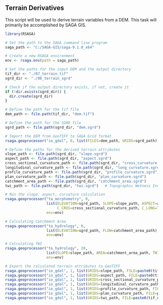 ## Terrain Derivatives

This script will be used to derive terrain variables from a DEM. This task will primarily be accomplished by SAGA GIS.

```r
library(RSAGA)

# Set the path to the SAGA command line program
saga_path <- "C:/SAGA-GIS/saga-9.1.0_x64"

# Create a new RSAGA environment
env <- rsaga.env(path = saga_path)

# Set the paths for the input DEM and the output directory
tif_dir <- "./07_terrain_tif"
sgrd_dir <- "./06_terrain_sgrd"

# Check if the output directory exists, if not, create it
if (!dir.exists(sgrd_dir)) {
  dir.create(sgrd_dir)
}

# Define the path for the tif file
dem_path <- file.path(tif_dir, "dem.tif")

# Define the path for the SGRD file
sgrd_path <- file.path(sgrd_dir, "dem.sgrd")

# Import the DEM from GeoTIFF to SAGA Grid format
rsaga.geoprocessor("io_gdal", 0, list(FILES=dem_path, GRIDS=sgrd_path), env=env)
```

```r
# Define the paths for the derived terrain attributes
slope_path <- file.path(sgrd_dir, "slope.sgrd")
aspect_path <- file.path(sgrd_dir, "aspect.sgrd")
cross_sectional_curvature_path <- file.path(sgrd_dir, "cross_curvature.sgrd")
longitudinal_curvature_path <- file.path(sgrd_dir, "long_curvature.sgrd")
profile_curvature_path <- file.path(sgrd_dir, "profile_curvature.sgrd")
plan_curvature_path <- file.path(sgrd_dir, "plan_curvature.sgrd")
catchment_area_path <- file.path(sgrd_dir, "catchment_area.sgrd")
twi_path <- file.path(sgrd_dir, "twi.sgrd")   # Topographic Wetness Index
```

```r
# Run the slope, aspect, curvature calculation
rsaga.geoprocessor("ta_morphometry", 0, 
                   list(ELEVATION=sgrd_path, SLOPE=slope_path, ASPECT=aspect_path, 
                        C_CROS=cross_sectional_curvature_path, C_LONG=longitudinal_curvature_path, C_PROF=profile_curvature_path, C_PLAN=plan_curvature_path),
                   env=env)
```

```r
# Calculating Catchment Area
rsaga.geoprocessor("ta_hydrology", 0, 
                   list(ELEVATION=sgrd_path, FLOW=catchment_area_path),
                   env=env)

# Calculating TWI
rsaga.geoprocessor("ta_hydrology", 20, 
                   list(SLOPE=slope_path, AREA=catchment_area_path, TWI=twi_path),
                   env=env)
```

```r
# Export the calculated terrain attributes to GeoTIFF
rsaga.geoprocessor("io_gdal", 1, list(GRIDS=slope_path, FILE=paste0(tif_dir, "/slope.tif"), FORMAT="GTiff"), env=env)
rsaga.geoprocessor("io_gdal", 1, list(GRIDS=aspect_path, FILE=paste0(tif_dir, "/aspect.tif"), FORMAT="GTiff"), env=env)
rsaga.geoprocessor("io_gdal", 1, list(GRIDS=cross_sectional_curvature_path, FILE=paste0(tif_dir, "/cross_curvature.tif"), FORMAT="GTiff"), env=env)
rsaga.geoprocessor("io_gdal", 1, list(GRIDS=longitudinal_curvature_path, FILE=paste0(tif_dir, "/long_curvature.tif"), FORMAT="GTiff"), env=env)
rsaga.geoprocessor("io_gdal", 1, list(GRIDS=profile_curvature_path, FILE=paste0(tif_dir, "/profile_curvature.tif"), FORMAT="GTiff"), env=env)
rsaga.geoprocessor("io_gdal", 1, list(GRIDS=plan_curvature_path, FILE=paste0(tif_dir, "/plan_curvature.tif"), FORMAT="GTiff"), env=env)
rsaga.geoprocessor("io_gdal", 1, list(GRIDS=twi_path, FILE=paste0(tif_dir, "/twi.tif"), FORMAT="GTiff"), env=env)
```
